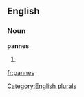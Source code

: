 
==English==

===Noun===
'''pannes'''

# {{plural of|[[panne]]}}

[[Category:English plurals]]

[[fr:pannes]]